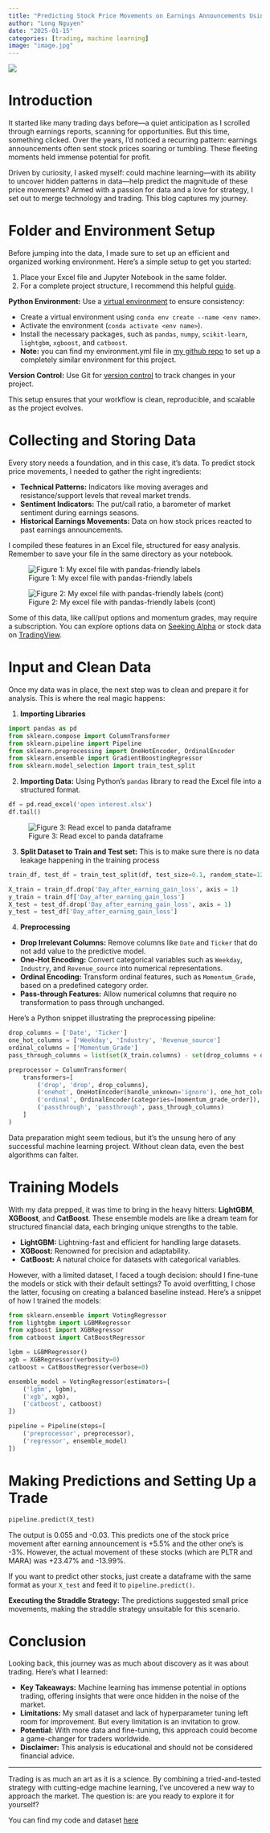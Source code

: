 ```yaml
---
title: "Predicting Stock Price Movements on Earnings Announcements Using Machine Learning"
author: "Long Nguyen"
date: "2025-01-15"
categories: [trading, machine learning]
image: "image.jpg"
---
```


![](image.jpg)

# Introduction

It started like many trading days before—a quiet anticipation as I scrolled through earnings reports, scanning for opportunities. But this time, something clicked. Over the years, I’d noticed a recurring pattern: earnings announcements often sent stock prices soaring or tumbling. These fleeting moments held immense potential for profit.

Driven by curiosity, I asked myself: could machine learning—with its ability to uncover hidden patterns in data—help predict the magnitude of these price movements? Armed with a passion for data and a love for strategy, I set out to merge technology and trading. This blog captures my journey.

# Folder and Environment Setup

Before jumping into the data, I made sure to set up an efficient and organized working environment. Here’s a simple setup to get you started:

1. Place your Excel file and Jupyter Notebook in the same folder.
2. For a complete project structure, I recommend this helpful [guide](https://towardsdatascience.com/how-to-structure-an-ml-project-for-reproducibility-and-maintainability-54d5e53b4c82).

**Python Environment:** Use a [virtual environment](https://medium.com/towards-data-science/introduction-to-conda-virtual-environments-eaea4ac84e28) to ensure consistency: 

- Create a virtual environment using `conda env create --name <env name>`.  
- Activate the environment (`conda activate <env name>`).  
- Install the necessary packages, such as `pandas`, `numpy`, `scikit-learn`, `lightgbm`, `xgboost`, and `catboost`.
- **Note:** you can find my environment.yml file in [my github repo](https://github.com/Piloxita/option_trade) to set up a completely similar environment for this project. 

**Version Control:** Use Git for [version control](https://medium.com/@pytechacademy/mastering-version-control-introduction-to-git-and-github-e39222216be0) to track changes in your project.

This setup ensures that your workflow is clean, reproducible, and scalable as the project evolves.

# Collecting and Storing Data

Every story needs a foundation, and in this case, it’s data. To predict stock price movements, I needed to gather the right ingredients:

- **Technical Patterns:** Indicators like moving averages and resistance/support levels that reveal market trends.
- **Sentiment Indicators:** The put/call ratio, a barometer of market sentiment during earnings seasons.
- **Historical Earnings Movements:** Data on how stock prices reacted to past earnings announcements.

I compiled these features in an Excel file, structured for easy analysis. Remember to save your file in the same directory as your notebook.

![Figure 1: My excel file with pandas-friendly labels](excel1.jpg){fig-alt="My excel file with pandas-friendly labels."}

![Figure 2: My excel file with pandas-friendly labels (cont)](excel2.jpg)

Some of this data, like call/put options and momentum grades, may require a subscription. You can explore options data on [Seeking Alpha](https://seekingalpha.com/symbol/AAPL/options) or stock data on [TradingView](https://www.tradingview.com/). 

# Input and Clean Data

Once my data was in place, the next step was to clean and prepare it for analysis. This is where the real magic happens:

1. **Importing Libraries**
```python
import pandas as pd
from sklearn.compose import ColumnTransformer
from sklearn.pipeline import Pipeline
from sklearn.preprocessing import OneHotEncoder, OrdinalEncoder
from sklearn.ensemble import GradientBoostingRegressor
from sklearn.model_selection import train_test_split
```

2. **Importing Data:** Using Python’s `pandas` library to read the Excel file into a structured format.
```python
df = pd.read_excel('open interest.xlsx')
df.tail()
```
![Figure 3: Read excel to panda dataframe](df.jpg)

3. **Split Dataset to Train and Test set:** This is to make sure there is no data leakage happening in the training process
```python
train_df, test_df = train_test_split(df, test_size=0.1, random_state=123)

X_train = train_df.drop('Day_after_earning_gain_loss', axis = 1)
y_train = train_df['Day_after_earning_gain_loss']
X_test = test_df.drop('Day_after_earning_gain_loss', axis = 1)
y_test = test_df['Day_after_earning_gain_loss']
```

4. **Preprocessing**
- **Drop Irrelevant Columns:** Remove columns like `Date` and `Ticker` that do not add value to the predictive model.
- **One-Hot Encoding:** Convert categorical variables such as `Weekday`, `Industry`, and `Revenue_source` into numerical representations.
- **Ordinal Encoding:** Transform ordinal features, such as `Momentum_Grade`, based on a predefined category order.
- **Pass-through Features:** Allow numerical columns that require no transformation to pass through unchanged.

Here’s a Python snippet illustrating the preprocessing pipeline:

```python
drop_columns = ['Date', 'Ticker']
one_hot_columns = ['Weekday', 'Industry', 'Revenue_source']
ordinal_columns = ['Momentum_Grade']
pass_through_columns = list(set(X_train.columns) - set(drop_columns + one_hot_columns + ordinal_columns + ['Day_after_earning_gain_loss']))

preprocessor = ColumnTransformer(
    transformers=[
        ('drop', 'drop', drop_columns),
        ('onehot', OneHotEncoder(handle_unknown='ignore'), one_hot_columns),
        ('ordinal', OrdinalEncoder(categories=[momentum_grade_order]), ordinal_columns),
        ('passthrough', 'passthrough', pass_through_columns)
    ]
)
```
Data preparation might seem tedious, but it’s the unsung hero of any successful machine learning project. Without clean data, even the best algorithms can falter.

# Training Models

With my data prepped, it was time to bring in the heavy hitters: **LightGBM**, **XGBoost**, and **CatBoost**. These ensemble models are like a dream team for structured financial data, each bringing unique strengths to the table.

- **LightGBM:** Lightning-fast and efficient for handling large datasets.
- **XGBoost:** Renowned for precision and adaptability.
- **CatBoost:** A natural choice for datasets with categorical variables.

However, with a limited dataset, I faced a tough decision: should I fine-tune the models or stick with their default settings? To avoid overfitting, I chose the latter, focusing on creating a balanced baseline instead. Here’s a snippet of how I trained the models:

```python
from sklearn.ensemble import VotingRegressor
from lightgbm import LGBMRegressor
from xgboost import XGBRegressor
from catboost import CatBoostRegressor

lgbm = LGBMRegressor()
xgb = XGBRegressor(verbosity=0)
catboost = CatBoostRegressor(verbose=0)

ensemble_model = VotingRegressor(estimators=[
    ('lgbm', lgbm),
    ('xgb', xgb),
    ('catboost', catboost)
])

pipeline = Pipeline(steps=[
    ('preprocessor', preprocessor),
    ('regressor', ensemble_model)
])
```

# Making Predictions and Setting Up a Trade

```python
pipeline.predict(X_test)
```  
The output is 0.055 and -0.03. This predicts one of the stock price movement after earning announcement is +5.5% and the other one's is -3%. However, the actual movement of these stocks (which are PLTR and MARA) was +23.47% and -13.99%.

If you want to predict other stocks, just create a dataframe with the same format as your `X_test` and feed it to `pipeline.predict()`.

**Executing the Straddle Strategy:** The predictions suggested small price movements, making the straddle strategy unsuitable for this scenario.

# Conclusion

Looking back, this journey was as much about discovery as it was about trading. Here’s what I learned:

- **Key Takeaways:** Machine learning has immense potential in options trading, offering insights that were once hidden in the noise of the market.
- **Limitations:** My small dataset and lack of hyperparameter tuning left room for improvement. But every limitation is an invitation to grow.
- **Potential:** With more data and fine-tuning, this approach could become a game-changer for traders worldwide.
- **Disclaimer:** This analysis is educational and should not be considered financial advice.

---

Trading is as much an art as it is a science. By combining a tried-and-tested strategy with cutting-edge machine learning, I’ve uncovered a new way to approach the market. The question is: are you ready to explore it for yourself?

You can find my code and dataset [here](https://github.com/Piloxita/option_trade)
